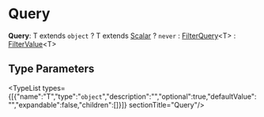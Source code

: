 
# Query

 **Query**: T extends `object` ? T extends [Scalar](../types.Scalar/page.mdx) ? `never` : [FilterQuery](../../DAL/types/types.DAL.FilterQuery/page.mdx)&#60;T&#62; : [FilterValue](../types.FilterValue/page.mdx)&#60;T&#62;

## Type Parameters

<TypeList types={[{"name":"T","type":"`object`","description":"","optional":true,"defaultValue":"","expandable":false,"children":[]}]}  sectionTitle="Query"/>
